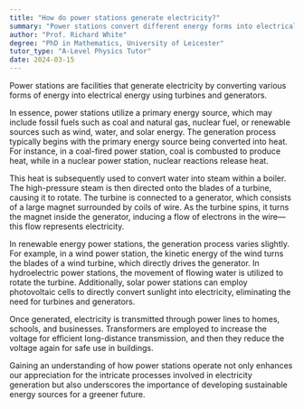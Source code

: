 ```yaml
---
title: "How do power stations generate electricity?"
summary: "Power stations convert different energy forms into electrical energy through turbines and generators to produce electricity."
author: "Prof. Richard White"
degree: "PhD in Mathematics, University of Leicester"
tutor_type: "A-Level Physics Tutor"
date: 2024-03-15
---
```


Power stations are facilities that generate electricity by converting various forms of energy into electrical energy using turbines and generators.

In essence, power stations utilize a primary energy source, which may include fossil fuels such as coal and natural gas, nuclear fuel, or renewable sources such as wind, water, and solar energy. The generation process typically begins with the primary energy source being converted into heat. For instance, in a coal-fired power station, coal is combusted to produce heat, while in a nuclear power station, nuclear reactions release heat.

This heat is subsequently used to convert water into steam within a boiler. The high-pressure steam is then directed onto the blades of a turbine, causing it to rotate. The turbine is connected to a generator, which consists of a large magnet surrounded by coils of wire. As the turbine spins, it turns the magnet inside the generator, inducing a flow of electrons in the wire—this flow represents electricity.

In renewable energy power stations, the generation process varies slightly. For example, in a wind power station, the kinetic energy of the wind turns the blades of a wind turbine, which directly drives the generator. In hydroelectric power stations, the movement of flowing water is utilized to rotate the turbine. Additionally, solar power stations can employ photovoltaic cells to directly convert sunlight into electricity, eliminating the need for turbines and generators.

Once generated, electricity is transmitted through power lines to homes, schools, and businesses. Transformers are employed to increase the voltage for efficient long-distance transmission, and then they reduce the voltage again for safe use in buildings.

Gaining an understanding of how power stations operate not only enhances our appreciation for the intricate processes involved in electricity generation but also underscores the importance of developing sustainable energy sources for a greener future.
    